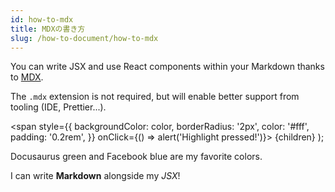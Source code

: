 ```yaml
---
id: how-to-mdx
title: MDXの書き方
slug: /how-to-document/how-to-mdx
---
```


You can write JSX and use React components within your Markdown thanks to [MDX](https://mdxjs.com/).

The `.mdx` extension is not required, but will enable better support from tooling (IDE, Prettier...).

  <span
    style={{
      backgroundColor: color,
      borderRadius: '2px',
      color: '#fff',
      padding: '0.2rem',
    }}
    onClick={() => alert('Highlight pressed!')}>
    {children}
  </span>
);

<Highlight color="#25c2a0">Docusaurus green</Highlight> and <Highlight color="#1877F2">
  Facebook blue
</Highlight> are my favorite colors.

I can write **Markdown** alongside my _JSX_!
